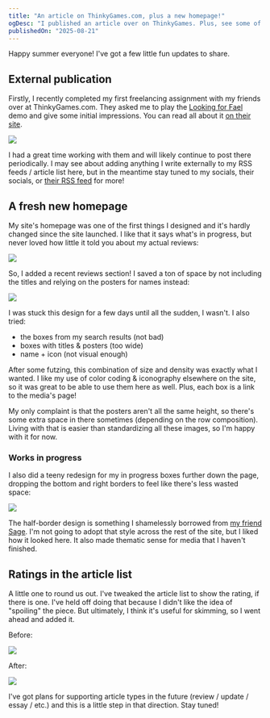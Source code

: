 ```yaml
---
title: "An article on ThinkyGames.com, plus a new homepage!"
ogDesc: "I published an article over on ThinkyGames. Plus, see some of the recent improvements I've made to the site!"
publishedOn: "2025-08-21"
---
```


Happy summer everyone! I've got a few little fun updates to share.

## External publication

Firstly, I recently completed my first freelancing assignment with my friends over at ThinkyGames.com. They asked me to play the [Looking for Fael](https://store.steampowered.com/app/2521170/Looking_For_Fael/) demo and give some initial impressions. You can read all about it [on their site](https://thinkygames.com/features/try-and-solve-a-series-of-interconnected-puzzle-rooms-in-the-demo-for-looking-for-fael/).

![](thinky-homepage.png)

I had a great time working with them and will likely continue to post there periodically. I may see about adding anything I write externally to my RSS feeds / article list here, but in the meantime stay tuned to my socials, their socials, or [their RSS feed](https://thinkygames.com/feed/atom/) for more!

## A fresh new homepage

My site's homepage was one of the first things I designed and it's hardly changed since the site launched. I like that it says what's in progress, but never loved how little it told you about my actual reviews:

![](homepage-before.png)

So, I added a recent reviews section! I saved a ton of space by not including the titles and relying on the posters for names instead:

![](homepage-after.png)

I was stuck this design for a few days until all the sudden, I wasn't. I also tried:

- the boxes from my search results (not bad)
- boxes with titles & posters (too wide)
- name + icon (not visual enough)

After some futzing, this combination of size and density was exactly what I wanted. I like my use of color coding & iconography elsewhere on the site, so it was great to be able to use them here as well. Plus, each box is a link to the media's page!

My only complaint is that the posters aren't all the same height, so there's some extra space in there sometimes (depending on the row composition). Living with that is easier than standardizing all these images, so I'm happy with it for now.

### Works in progress

I also did a teeny redesign for my in progress boxes further down the page, dropping the bottom and right borders to feel like there's less wasted space:

![](in-progress.png)

The half-border design is something I shamelessly borrowed from [my friend Sage](https://www.wavebeem.com/blog/2025/jade-and-lime/). I'm not going to adopt that style across the rest of the site, but I liked how it looked here. It also made thematic sense for media that I haven't finished.

## Ratings in the article list

A little one to round us out. I've tweaked the article list to show the rating, if there is one. I've held off doing that because I didn't like the idea of "spoiling" the piece. But ultimately, I think it's useful for skimming, so I went ahead and added it.

Before:

![](articles-before.png)

After:

![](articles-after.png)

I've got plans for supporting article types in the future (review / update / essay / etc.) and this is a little step in that direction. Stay tuned!
